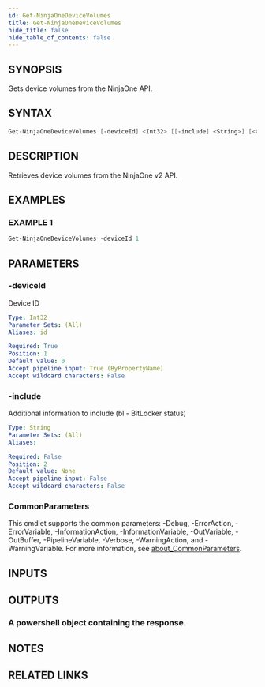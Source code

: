 ```yaml
---
id: Get-NinjaOneDeviceVolumes
title: Get-NinjaOneDeviceVolumes
hide_title: false
hide_table_of_contents: false
---
```


## SYNOPSIS

Gets device volumes from the NinjaOne API.

## SYNTAX

```powershell
Get-NinjaOneDeviceVolumes [-deviceId] <Int32> [[-include] <String>] [<CommonParameters>]
```

## DESCRIPTION

Retrieves device volumes from the NinjaOne v2 API.

## EXAMPLES

### EXAMPLE 1

```powershell
Get-NinjaOneDeviceVolumes -deviceId 1
```

## PARAMETERS

### -deviceId

Device ID

```yaml
Type: Int32
Parameter Sets: (All)
Aliases: id

Required: True
Position: 1
Default value: 0
Accept pipeline input: True (ByPropertyName)
Accept wildcard characters: False
```

### -include

Additional information to include (bl - BitLocker status)

```yaml
Type: String
Parameter Sets: (All)
Aliases:

Required: False
Position: 2
Default value: None
Accept pipeline input: False
Accept wildcard characters: False
```

### CommonParameters

This cmdlet supports the common parameters: -Debug, -ErrorAction, -ErrorVariable, -InformationAction, -InformationVariable, -OutVariable, -OutBuffer, -PipelineVariable, -Verbose, -WarningAction, and -WarningVariable. For more information, see [about_CommonParameters](http://go.microsoft.com/fwlink/?LinkID=113216).

## INPUTS

## OUTPUTS

### A powershell object containing the response.

## NOTES

## RELATED LINKS
